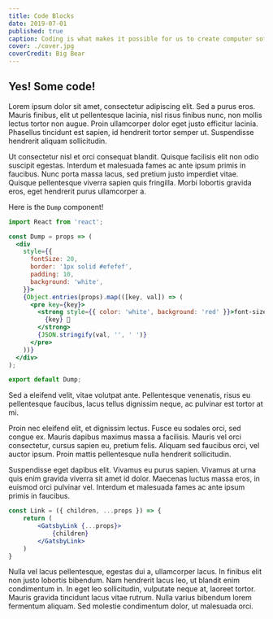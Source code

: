 ```yaml
---
title: Code Blocks
date: 2019-07-01
published: true
caption: Coding is what makes it possible for us to create computer software, apps and websites.
cover: ./cover.jpg
coverCredit: Big Bear
---
```

        
## Yes! Some code!

Lorem ipsum dolor sit amet, consectetur adipiscing elit. Sed a purus eros.
Mauris finibus, elit ut pellentesque lacinia, nisl risus finibus nunc, non
mollis lectus tortor non augue. Proin ullamcorper dolor eget justo efficitur
lacinia. Phasellus tincidunt est sapien, id hendrerit tortor semper ut.
Suspendisse hendrerit aliquam sollicitudin.

Ut consectetur nisl et orci consequat blandit. Quisque facilisis elit non odio
suscipit egestas. Interdum et malesuada fames ac ante ipsum primis in faucibus.
Nunc porta massa lacus, sed pretium justo imperdiet vitae. Quisque pellentesque
viverra sapien quis fringilla. Morbi lobortis gravida eros, eget hendrerit
purus ullamcorper a.

Here is the `Dump` component!

```jsx react-live
import React from 'react';

const Dump = props => (
  <div
    style={{
      fontSize: 20,
      border: '1px solid #efefef',
      padding: 10,
      background: 'white',
    }}>
    {Object.entries(props).map(([key, val]) => (
      <pre key={key}>
        <strong style={{ color: 'white', background: 'red' }}>font-size: 1.8rem;
          {key} 💩
        </strong>
        {JSON.stringify(val, '', ' ')}
      </pre>
    ))}
  </div>
);

export default Dump;
```

Sed a eleifend velit, vitae volutpat ante. Pellentesque venenatis, risus eu
pellentesque faucibus, lacus tellus dignissim neque, ac pulvinar est tortor at
mi.

Proin nec eleifend elit, et dignissim lectus. Fusce eu sodales orci, sed congue
ex. Mauris dapibus maximus massa a facilisis. Mauris vel orci consectetur,
cursus sapien eu, pretium felis. Aliquam sed faucibus orci, vel auctor ipsum.
Proin mattis pellentesque nulla hendrerit sollicitudin.

Suspendisse eget dapibus elit. Vivamus eu purus sapien. Vivamus at urna quis
enim gravida viverra sit amet id dolor. Maecenas luctus massa eros, in euismod
orci pulvinar vel. Interdum et malesuada fames ac ante ipsum primis in
faucibus.

```jsx react-live
const Link = ({ children, ...props }) => {
    return (
        <GatsbyLink {...props}>
            {children}
        </GatsbyLink>
    )
}
```

Nulla vel lacus pellentesque, egestas dui a, ullamcorper lacus. In finibus elit
non justo lobortis bibendum. Nam hendrerit lacus leo, ut blandit enim
condimentum in. In eget leo sollicitudin, vulputate neque at, laoreet tortor.
Mauris gravida tincidunt lacus vitae rutrum. Nulla varius bibendum lorem
fermentum aliquam. Sed molestie condimentum dolor, ut malesuada orci.
